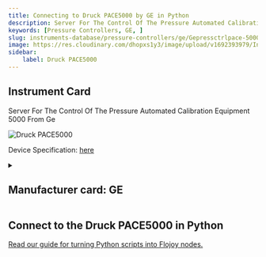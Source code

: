 ```yaml
---
title: Connecting to Druck PACE5000 by GE in Python
description: Server For The Control Of The Pressure Automated Calibration Equipment 5000 From Ge
keywords: [Pressure Controllers, GE, ] 
slug: instruments-database/pressure-controllers/ge/Gepressctrlpace-5000 
image: https://res.cloudinary.com/dhopxs1y3/image/upload/v1692393979/Instruments/Pressure%20Controllers/Druck-PACE5000/file.png
sidebar:
    label: Druck PACE5000 
---
```



## Instrument Card

Server For The Control Of The Pressure Automated Calibration Equipment 5000 From Ge

![Druck PACE5000](https://res.cloudinary.com/dhopxs1y3/image/upload/v1692393979/Instruments/Pressure%20Controllers/Druck-PACE5000/file.png)

Device Specification: [here](https://www.instrumart.com/assets/BHCS38476-PACE-5000-6000-Modular-Pressure-Controller_R12.pdf)

<details style={{ marginTop: "15px"}}>
<summary><h2 style={{display:'inline'}}>Manufacturer card: GE</h2></summary>

![GE](https://res.cloudinary.com/dhopxs1y3/image/upload/v1692125970/Instruments/Vendor%20Logos/GE.png)

**GE** Power is a world energy leader providing equipment, solutions and services across the energy value chain from generation to consumption

- Headquarters: US
- Yearly Revenue (millions, USD): 75000
- Vendor Website: [here](https://www.ge.com/)

</details>


<FeaturedInstrumentVideo category="PRESSURE_CONTROLLERS" />

## Connect to the Druck PACE5000 in Python

[Read our guide for turning Python scripts into Flojoy nodes.](https://docs.flojoy.ai/contribution/blocks/custom-flojoy-block/)



<Tabs>
<TabItem value="Flojoy" label="Flojoy" className="flojoy-instrument-tabs">

<SectionsCard category="PRESSURE_CONTROLLERS" manufacturer="GE"></SectionsCard>

</TabItem>
</Tabs>